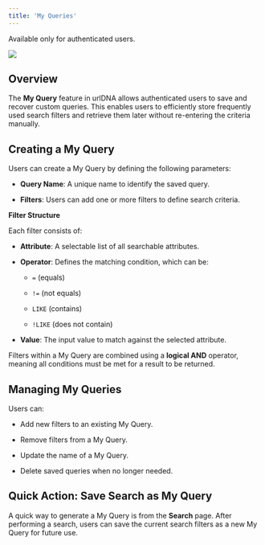 ```yaml
---
title: 'My Queries'
---
```


<Info>Available only for authenticated users.</Info>

![](https://github.com/urldna/docs/blob/main/images/docs/new_query.png?raw=true)

## Overview

The **My Query** feature in urlDNA allows authenticated users to save and recover custom queries. This enables users to efficiently store frequently used search filters and retrieve them later without re-entering the criteria manually.

## Creating a My Query

Users can create a My Query by defining the following parameters:

* **Query Name**: A unique name to identify the saved query.

* **Filters**: Users can add one or more filters to define search criteria.

**Filter Structure**

Each filter consists of:

* **Attribute**: A selectable list of all searchable attributes.

* **Operator**: Defines the matching condition, which can be:

  * `=` (equals)

  * `!=` (not equals)

  * `LIKE` (contains)

  * `!LIKE` (does not contain)

* **Value**: The input value to match against the selected attribute.

Filters within a My Query are combined using a **logical AND** operator, meaning all conditions must be met for a result to be returned.

## Managing My Queries

Users can:

* Add new filters to an existing My Query.

* Remove filters from a My Query.

* Update the name of a My Query.

* Delete saved queries when no longer needed.

## Quick Action: Save Search as My Query

A quick way to generate a My Query is from the **Search** page. After performing a search, users can save the current search filters as a new My Query for future use.